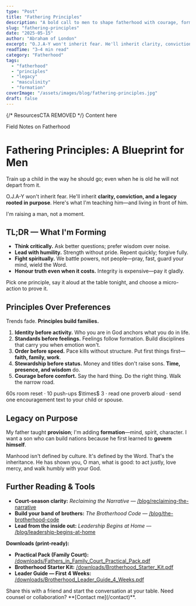 ```yaml
---
type: "Post"
title: "Fathering Principles"
description: "A bold call to men to shape fatherhood with courage, formation, and legacy—so sons inherit standards, not fear."
slug: "fathering-principles"
date: "2025-05-15"
author: "Abraham of London"
excerpt: "O.J.A-Y won't inherit fear. He'll inherit clarity, conviction, and a legacy rooted in purpose."
readTime: "3–4 min read"
category: "Fatherhood"
tags:
  - "fatherhood"
  - "principles"
  - "legacy"
  - "masculinity"
  - "formation"
coverImage: "/assets/images/blog/fathering-principles.jpg"
draft: false
---
```


{/* ResourcesCTA REMOVED */}
<BrandFrame title="Legacy Tips" subtitle="Key Advice">
  Content here
</BrandFrame>

<HeroEyebrow>Field Notes on Fatherhood</HeroEyebrow>

# Fathering Principles: A Blueprint for Men

<Verse cite="Proverbs 22:6">
  Train up a child in the way he should go; even when he is old he will not depart from it.
</Verse>

O.J.A-Y won't inherit fear. He'll inherit **clarity, conviction, and a legacy rooted in purpose**. Here's what I'm teaching him—and living in front of him.

<PullLine>
  I'm raising a man, not a moment.
</PullLine>

<Rule />

## TL;DR — What I'm Forming

- **Think critically.** Ask better questions; prefer wisdom over noise.
- **Lead with humility.** Strength without pride. Repent quickly; forgive fully.
- **Fight spiritually.** We battle powers, not people—pray, fast, guard your mind, wield the Word.
- **Honour truth even when it costs.** Integrity is expensive—pay it gladly.

<Callout tone="key" title="One move today">
  Pick one principle, say it aloud at the table tonight, and choose a micro-action to prove it.
</Callout>

<Rule />

## Principles Over Preferences

Trends fade. **Principles build families.**

1. **Identity before activity.** Who you are in God anchors what you do in life.
2. **Standards before feelings.** Feelings follow formation. Build disciplines that carry you when emotion won't.
3. **Order before speed.** Pace kills without structure. Put first things first—**faith, family, work**.
4. **Stewardship before status.** Money and titles don't raise sons. **Time, presence, and wisdom** do.
5. **Courage before comfort.** Say the hard thing. Do the right thing. Walk the narrow road.

<Note tone="info" title="Daily micro-rule (8 minutes)">
  60s room reset · 10 push-ups $\times$ 3 · read one proverb aloud · send one encouragement text to your child or spouse.
</Note>

<Rule />

## Legacy on Purpose

My father taught **provision**; I'm adding **formation**—mind, spirit, character. I want a son who can build nations because he first learned to **govern himself**.

<PullLine>
  Manhood isn't defined by culture. It's defined by the Word. That's the inheritance.
</PullLine>

<Verse cite="Micah 6:8">
  He has shown you, O man, what is good: to act justly, love mercy, and walk humbly with your God.
</Verse>

<Rule />

## Further Reading & Tools

- **Court-season clarity:** *Reclaiming the Narrative* — [/blog/reclaiming-the-narrative](/blog/reclaiming-the-narrative)
- **Build your band of brothers:** *The Brotherhood Code* — [/blog/the-brotherhood-code](/blog/the-brotherhood-code)
- **Lead from the inside out:** *Leadership Begins at Home* — [/blog/leadership-begins-at-home](/blog/leadership-begins-at-home)

**Downloads (print-ready):**
- **Practical Pack (Family Court):** [/downloads/Fathers_in_Family_Court_Practical_Pack.pdf](/downloads/Fathers_in_Family_Court_Practical_Pack.pdf)
- **Brotherhood Starter Kit:** [/downloads/Brotherhood_Starter_Kit.pdf](/downloads/Brotherhood_Starter_Kit.pdf)
- **Leader Guide — First 4 Weeks:** [/downloads/Brotherhood_Leader_Guide_4_Weeks.pdf](/downloads/Brotherhood_Leader_Guide_4_Weeks.pdf)

<Rule />

<Note tone="key" title="Build with Us">
  Share this with a friend and start the conversation at your table. Need counsel or collaboration? **[Contact me](/contact)**.
</Note>

<ShareRow text="Fathering principles for men who want to leave a legacy their sons can stand on—identity, order, courage, presence." hashtags="Fatherhood,Legacy,Character" />


